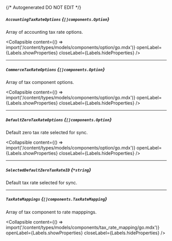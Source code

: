 {/* Autogenerated DO NOT EDIT  */}

##### `AccountingTaxRateOptions` *{`[]components.Option`}*
Array of accounting tax rate options.

<Collapsible content={() => import('/content/types/models/components/option/go.mdx')} openLabel={Labels.showProperties} closeLabel={Labels.hideProperties} />


---
##### `CommerceTaxRateOptions` *{`[]components.Option`}*
Array of tax component options.

<Collapsible content={() => import('/content/types/models/components/option/go.mdx')} openLabel={Labels.showProperties} closeLabel={Labels.hideProperties} />


---
##### `DefaultZeroTaxRateOptions` *{`[]components.Option`}*
Default zero tax rate selected for sync.

<Collapsible content={() => import('/content/types/models/components/option/go.mdx')} openLabel={Labels.showProperties} closeLabel={Labels.hideProperties} />


---
##### `SelectedDefaultZeroTaxRateID` *{`*string`}*
Default tax rate selected for sync.

---
##### `TaxRateMappings` *{`[]components.TaxRateMapping`}*
Array of tax component to rate mapppings.

<Collapsible content={() => import('/content/types/models/components/tax_rate_mapping/go.mdx')} openLabel={Labels.showProperties} closeLabel={Labels.hideProperties} />



